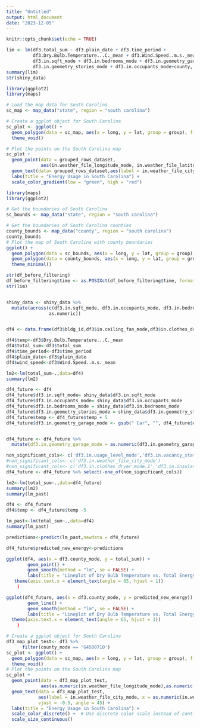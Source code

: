 ```yaml
---
title: "Untitled"
output: html_document
date: "2023-12-05"
---
```


```r
knitr::opts_chunk$set(echo = TRUE)
```

```r
lim <- lm(df3.total_sum ~ df3.plain_date + df3.time_period +
          df3.Dry.Bulb.Temperature...C._mean + df3.Wind.Speed..m.s._mean +
          df3.in.sqft_mode + df3.in.bedrooms_mode + df3.in.geometry_garage_mode +
          df3.in.geometry_stories_mode + df3.in.occupants_mode+county, data = shiny_data)
summary(lim)
str(shiny_data)
```

```r
library(ggplot2)
library(maps)

# Load the map data for South Carolina
sc_map <- map_data("state", region = "south carolina")

# Create a ggplot object for South Carolina
sc_plot <- ggplot() +
  geom_polygon(data = sc_map, aes(x = long, y = lat, group = group), fill = "white", color = "black") +
  theme_void()

# Plot the points on the South Carolina map
sc_plot +
  geom_point(data = grouped_rows_dataset,
             aes(in.weather_file_longitude_mode, in.weather_file_latitude_mode, color = total_sum,size=100)) +
  geom_text(data= grouped_rows_dataset,aes(label = in.weather_file_city_mode,x=  in.weather_file_longitude_mode, y= in.weather_file_latitude_mode,), vjust = -0.5, angle= 45)+
  labs(title = "Energy Usage in South Carolina") +
  scale_color_gradient(low = "green", high = "red") 

```

```r
library(maps)
library(ggplot2)

# Get the boundaries of South Carolina
sc_bounds <- map_data("state", region = "south carolina")

# Get the boundaries of South Carolina counties
county_bounds <- map_data("county", region = "south carolina")
county_bounds
# Plot the map of South Carolina with county boundaries
ggplot() +
  geom_polygon(data = sc_bounds, aes(x = long, y = lat, group = group), fill = "white", color = "black") +
  geom_polygon(data = county_bounds, aes(x = long, y = lat, group = group), fill = NA, color = "blue") +
  theme_minimal()
```


```r
str(df_before_filtering)
df_before_filtering$time <- as.POSIXct(df_before_filtering$time, format = "%Y-%m-%d %H:%M:%S")
str(lim)
```

```r


```

```r
shiny_data <- shiny_data %>%
  mutate(across(c(df3.in.sqft_mode, df3.in.occupants_mode, df3.in.bedrooms_mode, df3.in.geometry_stories_mode),
                as.numeric))


df4 <- data.frame(df3$bldg_id,df3$in.ceiling_fan_mode,df3$in.clothes_dryer_mode,df3$in.clothes_washer_mode,df3$in.cooking_range_mode,df3$in.cooling_setpoint_mode,df3$county_mode,df3$in.dishwasher_mode,df3$in.ducts_mode,df3$in.geometry_floor_area_mode,df3$in.geometry_garage_mode,df3$in.heating_setpoint_mode,df3$in.hot_water_fixtures_mode,df3$in.income_mode,df3$in.income_recs_2015_mode,df3$in.income_recs_2020_mode,df3$in.infiltration_mode,df3$in.lighting_mode,df3$in.misc_hot_tub_spa_mode,df3$in.misc_pool_pump_mode,df3$in.occupants_mode,df3$in.usage_level_mode,df3$in.vacancy_status_mode,df3$in.vintage_mode,df3$in.weather_file_city_mode,df3$in.water_heater_efficiency_mode,df3$upgrade.infiltration_reduction_mode,df3$in.insulation_wall_mode, df3$in.weather_file_longitude_mode, df3$in.wea)

df4$temp<-df3$Dry.Bulb.Temperature...C._mean
df4$total_sum<-df3$total_sum
df4$time_period<-df3$time_period
df4$plain_date<-df3$plain_date
df4$wind_speed<-df3$Wind.Speed..m.s._mean
```

```r
lm2<-lm(total_sum~.,data=df4)
summary(lm2)
```

```r

df4_future <- df4
df4_future$df3.in.sqft_mode= shiny_data$df3.in.sqft_mode
df4_future$df3.in.occupants_mode= shiny_data$df3.in.occupants_mode
df4_future$df3.in.bedrooms_mode = shiny_data$df3.in.bedrooms_mode
df4_future$df3.in.geometry_stories_mode = shiny_data$df3.in.geometry_stories_mode
df4_future$temp <- df4_future$temp + 5
df4_future$df3.in.geometry_garage_mode <- gsub(" Car", "", df4_future$df3.in.geometry_garage_mode)


df4_future <- df4_future %>%
  mutate(df3.in.geometry_garage_mode = as.numeric(df3.in.geometry_garage_mode))
```

```r


non_significant_cols<- c('df3.in.usage_level_mode','df3.in.vacancy_status_mode')
#non_significant_cols<- c('df3.in.weather_file_city_mode')
#non_significant_cols<- c('df3.in.clothes_dryer_mode.1','df3.in.insulation_wall_mode.1','df3.in.cooking_range_mode.1','df3.in.geometry_garage_mode.1')
df4_future <- df4_future %>% select(-one_of(non_significant_cols))

lm2<-lm(total_sum~.,data=df4_future)
summary(lm2)
summary(lm_past)
```

```r
df4 <- df4_future
df4$temp <- df4_future$temp -5

lm_past<-lm(total_sum~.,data=df4)
summary(lm_past)

predictions<-predict(lm_past,newdata = df4_future)

df4_future$predicted_new_energy<-predictions
```

```r

ggplot(df4, aes(x = df3.county_mode, y = total_sum)) +
        geom_point() +
        geom_smooth(method = "lm", se = FALSE) +
        labs(title = "Lineplot of Dry Bulb Temperature vs. Total Energy Usage")+
   theme(axis.text.x = element_text(angle = 65, hjust = 1))
    )
```

```r
ggplot(df4_future, aes(x = df3.county_mode, y = predicted_new_energy)) +
        geom_line() +
        geom_smooth(method = "lm", se = FALSE) +
        labs(title = "Lineplot of Dry Bulb Temperature vs. Total Energy Usage") +
  theme(axis.text.x = element_text(angle = 65, hjust = 1))
    )
```


```r


# Create a ggplot object for South Carolina
df3_map_plot_test<- df3 %>% 
      filter(county_mode == 'G4500710')
sc_plot <- ggplot() +
  geom_polygon(data = sc_map, aes(x = long, y = lat, group = group), fill = "white", color = "black") +
  theme_void()
# Plot the points on the South Carolina map
sc_plot +
  geom_point(data = df3_map_plot_test,
             aes(as.numeric(in.weather_file_longitude_mode),as.numeric(in.weather_file_longitude_mode), color = as.character(total_sum), size = 100)) +
  geom_text(data = df3_map_plot_test,
            aes(label = in.weather_file_city_mode, x = as.numeric(in.weather_file_longitude_mode), y = as.numeric(in.weather_file_longitude_mode)), 
            vjust = -0.5, angle = 45) +
  labs(title = "Energy Usage in South Carolina") +
  scale_color_discrete() +  # Use discrete color scale instead of continuous
  scale_size_continuous() 



```